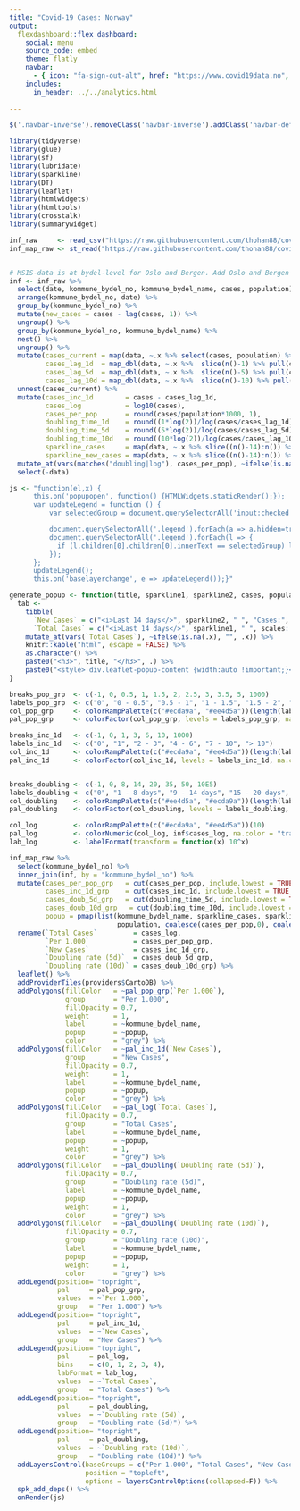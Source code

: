 ```yaml
---
title: "Covid-19 Cases: Norway"
output: 
  flexdashboard::flex_dashboard:
    social: menu
    source_code: embed
    theme: flatly
    navbar:
      - { icon: "fa-sign-out-alt", href: "https://www.covid19data.no", align: left, title: "Back" }
    includes:
      in_header: ../../analytics.html
    
---
```


```js
$('.navbar-inverse').removeClass('navbar-inverse').addClass('navbar-default');
```

```r
library(tidyverse)
library(glue)
library(sf)
library(lubridate)
library(sparkline)
library(DT)
library(leaflet)
library(htmlwidgets)
library(htmltools)
library(crosstalk)
library(summarywidget)

inf_raw     <- read_csv("https://raw.githubusercontent.com/thohan88/covid19-nor-data/master/data/01_infected/msis/municipality_and_district.csv")
inf_map_raw <- st_read("https://raw.githubusercontent.com/thohan88/covid19-nor-data/master/data/00_lookup_tables_and_maps/02_maps/msis.geojson", quiet = TRUE)


# MSIS-data is at bydel-level for Oslo and Bergen. Add Oslo and Bergen at municipality-level as well
inf <- inf_raw %>% 
  select(date, kommune_bydel_no, kommune_bydel_name, cases, population) %>% 
  arrange(kommune_bydel_no, date) %>% 
  group_by(kommune_bydel_no) %>% 
  mutate(new_cases = cases - lag(cases, 1)) %>% 
  ungroup() %>% 
  group_by(kommune_bydel_no, kommune_bydel_name) %>% 
  nest() %>% 
  ungroup() %>%
  mutate(cases_current = map(data, ~.x %>% select(cases, population) %>% slice(n())),
         cases_lag_1d  = map_dbl(data, ~.x %>%  slice(n()-1) %>% pull(cases)),
         cases_lag_5d  = map_dbl(data, ~.x %>%  slice(n()-5) %>% pull(cases)),
         cases_lag_10d = map_dbl(data, ~.x %>%  slice(n()-10) %>% pull(cases))) %>% 
  unnest(cases_current) %>% 
  mutate(cases_inc_1d        = cases - cases_lag_1d,
         cases_log           = log10(cases),
         cases_per_pop       = round(cases/population*1000, 1),
         doubling_time_1d    = round((1*log(2))/log(cases/cases_lag_1d), 1),
         doubling_time_5d    = round((5*log(2))/log(cases/cases_lag_5d), 1),
         doubling_time_10d   = round((10*log(2))/log(cases/cases_lag_10d), 1),
         sparkline_cases     = map(data, ~.x %>% slice((n()-14):n()) %>% pull(cases) %>% spk_chr(type="line", width = 120, height = 60)),
         sparkline_new_cases = map(data, ~.x %>% slice((n()-14):n()) %>% pull(new_cases) %>% spk_chr(type="bar", width = 120, barWidth = 18, height = 60))) %>% 
  mutate_at(vars(matches("doubling|log"), cases_per_pop), ~ifelse(is.na(.x) | is.infinite(.x) | is.nan(.x) | .x <= 0, NA, .x)) %>% 
  select(-data)

js <- "function(el,x) {
      this.on('popupopen', function() {HTMLWidgets.staticRender();});
      var updateLegend = function () {
          var selectedGroup = document.querySelectorAll('input:checked')[0].nextSibling.innerText.substr(1);

          document.querySelectorAll('.legend').forEach(a => a.hidden=true);
          document.querySelectorAll('.legend').forEach(l => {
            if (l.children[0].children[0].innerText == selectedGroup) l.hidden=false;
          });
      };
      updateLegend();
      this.on('baselayerchange', e => updateLegend());}"

generate_popup <- function(title, sparkline1, sparkline2, cases, population, cases_per_pop, cases_inc_1d, doubling_time_5d, doubling_time_10d) {
  tab <- 
    tibble(
      `New Cases` = c("<i>Last 14 days</>", sparkline2, " ", "Cases:", "Population", "Cases Per 1.000:", "New Cases (24h)", "5-day doubling rate", "10-day doubling rate"),
      `Total Cases` = c("<i>Last 14 days</>", sparkline1, " ", scales::number(cases), scales::number(population), cases_per_pop, cases_inc_1d, doubling_time_5d, doubling_time_10d)) %>%
    mutate_at(vars(`Total Cases`), ~ifelse(is.na(.x), "", .x)) %>% 
    knitr::kable("html", escape = FALSE) %>% 
    as.character() %>% 
    paste0("<h3>", title, "</h3>", .) %>% 
    paste0("<style> div.leaflet-popup-content {width:auto !important;}</style>", .) 
}

breaks_pop_grp  <- c(-1, 0, 0.5, 1, 1.5, 2, 2.5, 3, 3.5, 5, 1000)
labels_pop_grp  <- c("0", "0 - 0.5", "0.5 - 1", "1 - 1.5", "1.5 - 2", "2 - 2.5", "2.5 - 3", "3 - 3.5", "3.5 - 5", ">5")
col_pop_grp     <- colorRampPalette(c("#ecda9a", "#ee4d5a"))(length(labels_pop_grp))
pal_pop_grp     <- colorFactor(col_pop_grp, levels = labels_pop_grp, na.color = "transparent")

breaks_inc_1d   <- c(-1, 0, 1, 3, 6, 10, 1000)
labels_inc_1d   <- c("0", "1", "2 - 3", "4 - 6", "7 - 10", "> 10")
col_inc_1d      <- colorRampPalette(c("#ecda9a", "#ee4d5a"))(length(labels_inc_1d))
pal_inc_1d      <- colorFactor(col_inc_1d, levels = labels_inc_1d, na.color = "transparent")


breaks_doubling <- c(-1, 0, 8, 14, 20, 35, 50, 10E5)
labels_doubling <- c("0", "1 - 8 days", "9 - 14 days", "15 - 20 days", "21 - 35 days", "36 - 50 days", "> 50 days")
col_doubling    <- colorRampPalette(c("#ee4d5a", "#ecda9a"))(length(labels_doubling))
pal_doubling    <- colorFactor(col_doubling, levels = labels_doubling, na.color = "transparent")

col_log         <- colorRampPalette(c("#ecda9a", "#ee4d5a"))(10)
pal_log         <- colorNumeric(col_log, inf$cases_log, na.color = "transparent")
lab_log         <- labelFormat(transform = function(x) 10^x)

inf_map_raw %>% 
  select(kommune_bydel_no) %>%
  inner_join(inf, by = "kommune_bydel_no") %>%
  mutate(cases_per_pop_grp   = cut(cases_per_pop, include.lowest = TRUE, breaks = breaks_pop_grp, labels = labels_pop_grp),
         cases_inc_1d_grp    = cut(cases_inc_1d, include.lowest = TRUE, breaks = breaks_inc_1d, labels = labels_inc_1d) %>% na_if(0),
         cases_doub_5d_grp   = cut(doubling_time_5d, include.lowest = TRUE, breaks = breaks_doubling, labels = labels_doubling) %>% na_if(0),
         cases_doub_10d_grp   = cut(doubling_time_10d, include.lowest = TRUE, breaks = breaks_doubling, labels = labels_doubling) %>% na_if(0),
         popup = pmap(list(kommune_bydel_name, sparkline_cases, sparkline_new_cases, cases,
                           population, coalesce(cases_per_pop,0), coalesce(cases_inc_1d,0), doubling_time_5d, doubling_time_10d), generate_popup)) %>%
  rename(`Total Cases`         = cases_log,
         `Per 1.000`           = cases_per_pop_grp,
         `New Cases`           = cases_inc_1d_grp,
         `Doubling rate (5d)`  = cases_doub_5d_grp,
         `Doubling rate (10d)` = cases_doub_10d_grp) %>% 
  leaflet() %>%
  addProviderTiles(providers$CartoDB) %>%
  addPolygons(fillColor   = ~pal_pop_grp(`Per 1.000`),
              group       = "Per 1.000",
              fillOpacity = 0.7,
              weight      = 1,
              label       = ~kommune_bydel_name,
              popup       = ~popup,
              color       = "grey") %>%
  addPolygons(fillColor   = ~pal_inc_1d(`New Cases`),
              group       = "New Cases",
              fillOpacity = 0.7,
              weight      = 1,
              label       = ~kommune_bydel_name,
              popup       = ~popup,
              color       = "grey") %>%
  addPolygons(fillColor   = ~pal_log(`Total Cases`),
              fillOpacity = 0.7,
              group       = "Total Cases",
              label       = ~kommune_bydel_name,
              popup       = ~popup,
              weight      = 1,
              color       = "grey") %>%
  addPolygons(fillColor   = ~pal_doubling(`Doubling rate (5d)`),
              fillOpacity = 0.7,
              group       = "Doubling rate (5d)",
              label       = ~kommune_bydel_name,
              popup       = ~popup,
              weight      = 1,
              color       = "grey") %>% 
  addPolygons(fillColor   = ~pal_doubling(`Doubling rate (10d)`),
              fillOpacity = 0.7,
              group       = "Doubling rate (10d)",
              label       = ~kommune_bydel_name,
              popup       = ~popup,
              weight      = 1,
              color       = "grey") %>% 
  addLegend(position= "topright",
            pal     = pal_pop_grp,
            values  = ~`Per 1.000`,
            group   = "Per 1.000") %>%
  addLegend(position= "topright",
            pal     = pal_inc_1d,
            values  = ~`New Cases`,
            group   = "New Cases") %>% 
  addLegend(position= "topright",
            pal     = pal_log,
            bins    = c(0, 1, 2, 3, 4),
            labFormat = lab_log,
            values  = ~`Total Cases`,
            group   = "Total Cases") %>%
  addLegend(position= "topright",
            pal     = pal_doubling,
            values  = ~`Doubling rate (5d)`,
            group   = "Doubling rate (5d)") %>% 
  addLegend(position= "topright",
            pal     = pal_doubling,
            values  = ~`Doubling rate (10d)`,
            group   = "Doubling rate (10d)") %>% 
  addLayersControl(baseGroups = c("Per 1.000", "Total Cases", "New Cases", "Doubling rate (5d)", "Doubling rate (10d)"), 
                   position = "topleft",
                   options = layersControlOptions(collapsed=F)) %>% 
  spk_add_deps() %>% 
  onRender(js)
```
